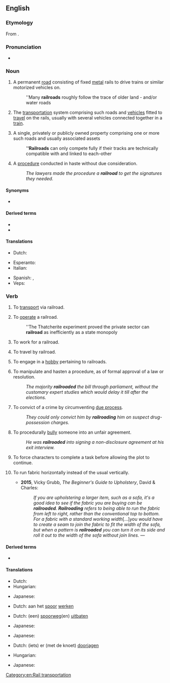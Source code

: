 ==English==
{{wikipedia}}

===Etymology===
From {{compound|en|rail|road}}.

===Pronunciation===
* {{audio|en-us-railroad.ogg|Audio (US)|lang=en}}

===Noun===
{{en-noun}}

# {{lb|en|chiefly|US}} A permanent [[road]] consisting of fixed [[metal]] rails to drive trains or similar motorized vehicles on.
#: ''Many '''railroads''' roughly follow the trace of older land - and/or water roads
# {{lb|en|chiefly|US}} The [[transportation]] system comprising such roads and [[vehicle]]s fitted to [[travel]] on the rails, usually with several vehicles connected together in a [[train]].
# {{lb|en|chiefly|US}} A single, privately or publicly owned property comprising one or more such roads and usually associated assets
#: '''''Railroads''' can only compete fully if their tracks are technically compatible with and linked to each-other
# {{lb|en|figuratively}} A [[procedure]] conducted in haste without due consideration.
#: ''The lawyers made the procedure a '''railroad''' to get the signatures they needed.''

====Synonyms====
* {{l|en|railway}} {{gloss|Britain, Ireland and Commonwealth of Nations}}

====Derived terms====
* {{l|en|railroad flat}}
* {{l|en|railroad track}}

====Translations====
{{trans-see|permanent road consisting of fixed metal rails|railway}}

{{trans-see|transportation system|railway}}

{{trans-top|unduly hastened procedure}}
* Dutch: {{t|nl|sneltreinprocedure|m|f}}
{{trans-mid}}
{{trans-bottom}}

{{checktrans-top}}
* Esperanto: {{t-check|eo|fervojo}}
* Italian: {{t-check|it|ferrovia|f}}
{{trans-mid}}
* Spanish: {{t-check|es|ferrocarril|m}}, {{t-check|es|riel|m}}
* Veps: {{t-check|vep|raudte}}
{{trans-bottom}}

===Verb===
{{en-verb}}

# {{lb|en|transitive}} To [[transport]] via railroad.
# {{lb|en|intransitive}} To [[operate]] a railroad.
#: ''The Thatcherite experiment proved the private sector can '''railroad''' as inefficiently as a state monopoly
# {{lb|en|intransitive}} To work for a railroad.
# {{lb|en|intransitive}} To travel by railroad.
# {{lb|en|intransitive}} To engage in a [[hobby]] pertaining to railroads.
# {{lb|en|transitive}} To manipulate and hasten a procedure, as of formal approval of a law or resolution.
#: ''The majority '''railroaded''' the bill through parliament, without the customary expert studies which would delay it till after the elections.''
# {{lb|en|transitive}} To convict of a crime by circumventing [[due process]].
#: ''They could only convict him by '''railroading''' him on suspect drug-possession charges.''
# {{lb|en|transitive}} To procedurally [[bully]] someone into an unfair agreement.
#: ''He was '''railroaded''' into signing a non-disclosure agreement at his exit interview.''
# {{lb|en|role-playing games}} To force characters to complete a task before allowing the plot to continue.
# {{lb|en|upholstery}} To run fabric horizontally instead of the usual vertically.
#* '''2015''', Vicky Grubb, ''The Beginner's Guide to Upholstery'', David & Charles:
#*: ''If you are upholstering a larger item, such as a sofa, it's a good idea to see if the fabric you are buying can be '''railroaded'''. '''Railroading''' refers to being able to run the fabric from left to right, rather than the conventional top to bottom. For a fabric with a standard working width ''[…]'' you would have to create a seam to join the fabric to fit the width of the sofa, but when a pattern is '''railroaded''' you can turn it on its side and roll it out to the width of the sofa without join lines.'' —

====Derived terms====
* {{l|en|railroader}}

====Translations====
{{trans-top|to transport via railroad}}
* Dutch: {{t|nl|versporen}}
* Hungarian: {{t|hu|vasúton szállít}}
{{trans-mid}}
* Japanese: {{t|ja|鉄道輸送する|tr=''tetsudō-yusō suru''}}
{{trans-bottom}}

{{trans-top|to work for a railroad}}
* Dutch: aan het [[spoor]] [[werken]]
{{trans-mid}}
{{trans-bottom}}

{{trans-top|to operate a railroad}}
* Dutch: (een) [[spoorweg]](en) [[uitbaten]]
{{trans-mid}}
* Japanese: {{qualifier|phrase}} {{t|ja|鉄道を経営する|tr=''tetsudō wo keiei suru''}}
{{trans-bottom}}

{{trans-top|to engage in a hobby pertaining to railroads}}
* Japanese: {{qualifier|phrase}} {{t|ja|鉄道模型をする|tr=''tetsudō-mokei wo suru''}}
{{trans-mid}}
{{trans-bottom}}

{{trans-top|to manipulate and hasten a procedure}}
* Dutch: (iets) er (met de knoet) [[doorjagen]]
{{trans-mid}}
{{trans-bottom}}

{{trans-top|to prepare a rapid summary process}}
* Hungarian: {{t+|hu|keresztülhajt}}
{{trans-mid}}
* Japanese: {{qualifier|phrase}} {{t|ja|強引に通過させる|tr=''gōin ni tsūka saseru''}}
{{trans-bottom}}

[[Category:en:Rail transportation]]
